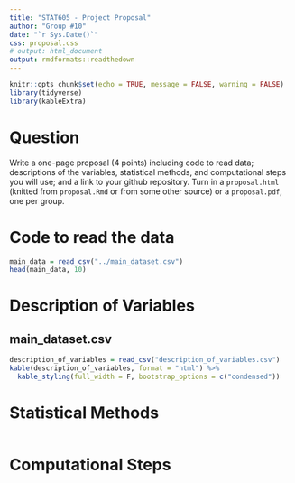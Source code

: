 ```yaml
---
title: "STAT605 - Project Proposal"
author: "Group #10"
date: "`r Sys.Date()`"
css: proposal.css
# output: html_document
output: rmdformats::readthedown
---
```


```r
knitr::opts_chunk$set(echo = TRUE, message = FALSE, warning = FALSE)
library(tidyverse)
library(kableExtra)
```

# Question
Write a one-page proposal (4 points) including code to read data; descriptions of the variables, statistical methods, and computational steps you will use; and a link to your github repository. Turn in a `proposal.html` (knitted from `proposal.Rmd` or from some other source) or a `proposal.pdf`, one per group.


# Code to read the data
```r
main_data = read_csv("../main_dataset.csv")
head(main_data, 10)
```

# Description of Variables
<!-- We have multiple connected data sets in out data file. We will be joining and utilizing all of them for our statistical analysis.  -->

<!-- ## artists.csv
1. artist_uri: Artist's URI (in some rare cases can change with time)
2. artist_popularity: Popularity of the artists on a scale of 0 (lowest) - 100 (highest)
3. artist_genres: Genres associated with the artist (generated by Spotify)
4. artist_followers: Number of followers the artist has on Spotify

## final_playlists.csv
1. uri: Playlists' IDs. The contents of playlists may differ drastically from those in the dataset, especially if those playlists have been updated since
2. name: Name of the playlist
3. description: Playlist description
4. query: All of the playlists were found by search in Spotify. From each search roughly 20 playlists were taken. Queries were generated by ChatGPT and are listed in music_genres.txt file.
5. author: Author of the playlist
6. n_tracks: Number of tracks (although for each playlist in this data set only first one hundred of tracks were taken)
7. playlist_followers: Number of followers to the playlist at the time of data collection

## main_dataset.csv
1. track_uri [STRING]: Track's URI
2. name [STRING]: Name of the track
3. artist_names [LIST OF STRINGS]: Names of the artists involved in the song
4. popularity [NUMERIC]: Popularity of the track on a scale of 0 (lowest) - 100 (highest)
5. album_type [STRING]: Format of song release (album, single, or compilation)
6. release_date [DATE]: The date the track was released on
7. artist_uris [LIST OF STRINGS]: URIs of the artists involved
8. playlist_uris [LIST OF STRINGS]: URIs of the playlists the track is in
9. tempo [NUMERIC]: The tempo of the sound track
10. duration_ms [FLOAT]: The duration of the track in milliseconds
11. artists_popularities [LIST OF NUMERIC]: Popularities of the artists involved on a scale of 0 (lowest) - 100 (highest)
12. artist_genres [LIST OF STRINGS]: Genres tagged to each artist involved in the track
13. artists_followers [LIST OF NUMERIC]: Number of followers of each artist involved in the track -->

## main_dataset.csv

```r
description_of_variables = read_csv("description_of_variables.csv")
kable(description_of_variables, format = "html") %>%
  kable_styling(full_width = F, bootstrap_options = c("condensed"))
```

# Statistical Methods
```r
```

# Computational Steps
```r
```
